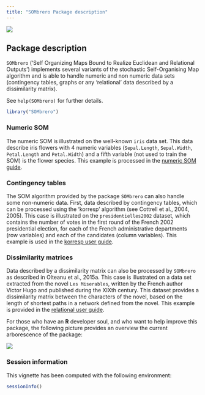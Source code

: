 ```yaml
---
title: "SOMbrero Package description"
---
```


<!--
%\VignetteEngine{knitr}
%\VignetteIndexEntry{SOMbrero package}
%\VignettePackage{SOMbrero}
-->

![](./sombrero.png)

## Package description

```SOMbrero``` ('Self Organizing Maps Bound to Realize Euclidean and Relational 
Outputs') implements several variants of the stochastic Self-Organising Map
algorithm and is able to handle numeric and non numeric data sets (contingency
tables, graphs or any 'relational' data described by a dissimilarity matrix).

See ```help(SOMbrero)``` for further details.

```r
library("SOMbrero")
```

### Numeric SOM

The numeric SOM is illustrated on the well-known ```iris``` data set. This data
describe iris flowers with 4 numeric variables (```Sepal.Length```, 
```Sepal.Width```, ```Petal.Length``` and ```Petal.Width```) and a fifth 
variable (not used to train the SOM) is the flower species. This example is 
processed in the [numeric SOM guide](./c-doc-numericSOM.html).


### Contingency tables

The SOM algorithm provided by the package ```SOMbrero``` can also handle some
non-numeric data. First, data described by contingency tables, which can be 
processed using the 'korresp' algorithm (see Cottrell et al., 2004, 2005). This 
case is illustrated on the ```presidentielles2002``` dataset, which contains the
number of votes in the first round of the French 2002 presidential election, for 
each of the French administrative departments (row variables) and each of the
candidates (column variables). This example is used in the
[korresp user guide](./d-doc-korrespSOM.html).


### Dissimilarity matrices

Data described by a dissimilarity matrix can also be processed by ```SOMbrero```
as described in Olteanu et al., 2015a. This case is illustrated on a data set
extracted from the novel ```Les Miserables```, written by the French author 
Victor Hugo and published during the XIXth century. This dataset provides a
dissimilarity matrix between the characters of the novel, based on the length
of shortest paths in a network defined from the novel. This example is provided
in the [relational user guide](./e-doc-relationalSOM.html).


For those who have an **R** developer soul, and who want to help improve this 
package, the following picture provides an overview the current arborescence of
the package:

![](./dependencies.png)



### Session information

This vignette has been computed with the following environment:
```r
sessionInfo()
```

